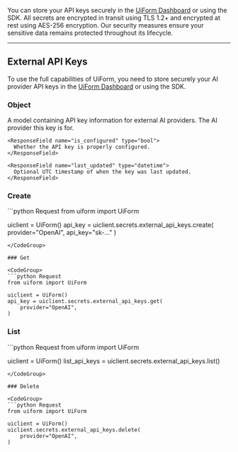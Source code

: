 

You can store your API keys securely in the [UiForm Dashboard](https://uiform.com/dashboard/settings) or using the SDK. All secrets are encrypted in transit using TLS 1.2+ and encrypted at rest using AES-256 encryption. Our security measures ensure your sensitive data remains protected throughout its lifecycle.

---




## External API Keys


To use the full capabilities of UiForm, you need to store securely your AI provider API keys in the [UiForm Dashboard](https://uiform.com/dashboard/settings) or using the SDK.



### Object
<ResponseField name="Object" type="ExternalAPIKey">
A model containing API key information for external AI providers.
  <Expandable title="properties">
    <ResponseField name="provider" type="OpenAI | Anthropic | Gemini | xAI">
      The AI provider this key is for.
    </ResponseField>

    <ResponseField name="is_configured" type="bool">
      Whether the API key is properly configured.
    </ResponseField>

    <ResponseField name="last_updated" type="datetime">
      Optional UTC timestamp of when the key was last updated.
    </ResponseField>
  </Expandable>
</ResponseField>

### Create

<CodeGroup>
```python Request
from uiform import UiForm

uiclient = UiForm()
api_key = uiclient.secrets.external_api_keys.create(
    provider="OpenAI",
    api_key="sk-..."
)
```
</CodeGroup>

### Get

<CodeGroup>
```python Request
from uiform import UiForm

uiclient = UiForm()
api_key = uiclient.secrets.external_api_keys.get(
    provider="OpenAI",
)
```
</CodeGroup>

### List

<CodeGroup>
```python Request
from uiform import UiForm

uiclient = UiForm()
list_api_keys = uiclient.secrets.external_api_keys.list()
```
</CodeGroup>

### Delete

<CodeGroup>
```python Request
from uiform import UiForm

uiclient = UiForm()
uiclient.secrets.external_api_keys.delete(
    provider="OpenAI",
)
```
</CodeGroup>

